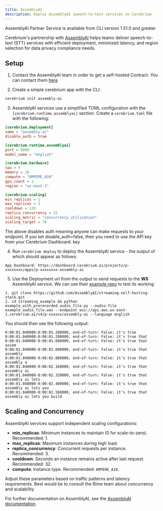```yaml
---
title: AssemblyAI
description: Deploy AssemblyAI speech-to-text services on Cerebrium
---
```


<Note>
  AssemblyAI Partner Service is available from CLI version 1.51.0 and greater
</Note>

Cerebrium's partnership with [AssemblyAI](https://www.assemblyai.com/) helps teams deliver speech-to-text (STT) services with efficient deployment, minimized latency, and region selection for data privacy compliance needs.

## Setup

1. Contact the AssemblyAI team in order to get a self-hosted Contract. You can contact them [here](support@assemblyai.com)

2. Create a simple cerebrium app with the CLI:

```bash
cerebrium init assembly-ai
```

3. AssemblyAI services use a simplified TOML configuration with the `[cerebrium.runtime.assemblyai]` section. Create a `cerebrium.toml` file with the following:

```toml
[cerebrium.deployment]
name = "assembly-ai"
disable_auth = true

[cerebrium.runtime.assemblyai]
port = 8080
model_name = "english"

[cerebrium.hardware]
cpu = 4
memory = 16
compute = "AMPERE_A10"
gpu_count = 1
region = "us-east-1"

[cerebrium.scaling]
min_replicas = 1
max_replicas = 3
cooldown = 120
replica_concurrency = 32
scaling_metric = "concurrency_utilization"
scaling_target = 70
```

<Note>
  The above disables auth meaning anyone can make requests to your endpoint. If
  you set disable_auth=false, then you need to use the API key from your
  Cerebrium Dashboard. key
</Note>

4. Run `cerebrium deploy` to deploy the AssemblyAI service - the output of which should appear as follows:

```
App Dashboard: https://dashboard.cerebrium.ai/projects/p-xxxxxxxx/apps/p-xxxxxxxx-assembly-ai
```

5. Use the Deployment url from the output to send requests to the <b>WS</b> AssemblyAI service. We can use their [example repo](https://github.com/AssemblyAI/streaming-self-hosting-stack) to test its working

```
1. git clone https://github.com/AssemblyAI/streaming-self-hosting-stack.git
2. cd streaming_example && python example_with_prerecorded_audio_file.py --audio-file example_audio_file.wav --endpoint wss://api.aws.us-east-1.cerebrium.ai/v4/p-xxxxxx/assembly-ai --language english
```

You should then see the following output:

```
0:00:01.040000-0:00:01.200000, end-of-turn: False: it's true
0:00:01.040000-0:00:01.280000, end-of-turn: False: it's true that
0:00:01.040000-0:00:01.600000, end-of-turn: False: it's true that assem
0:00:01.040000-0:00:01.680000, end-of-turn: False: it's true that assembly
0:00:01.040000-0:00:02.080000, end-of-turn: False: it's true that assembly a
0:00:01.040000-0:00:02.160000, end-of-turn: False: it's true that assembly ai
0:00:01.040000-0:00:02.320000, end-of-turn: False: it's true that assembly ai lets
0:00:01.040000-0:00:02.400000, end-of-turn: False: it's true that assembly ai lets you
0:00:01.040000-0:00:02.560000, end-of-turn: False: it's true that assembly ai lets you build
```

## Scaling and Concurrency

AssemblyAI services support independent scaling configurations:

- **min_replicas**: Minimum instances to maintain (0 for scale-to-zero). Recommended: 1.
- **max_replicas**: Maximum instances during high load.
- **replica_concurrency**: Concurrent requests per instance. Recommended: 3.
- **cooldown**: Seconds an instance remains active after last request. Recommended: 32.
- **compute**: Instance type. Recommended: `AMPERE_A10`.

Adjust these parameters based on traffic patterns and latency requirements. Best would be to consult the Rime team
about concurrency and scalability

For further documentation on AssemblyAI, see the [AssemblyAI documentation](https://www.assemblyai.com/docs/deployment/self-hosted-streaming#getting-the-latest-instructions).
